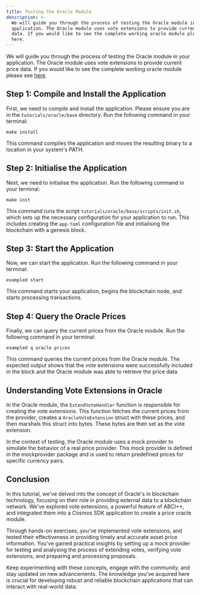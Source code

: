 ```yaml
---
title: Testing the Oracle Module
description: >-
  We will guide you through the process of testing the Oracle module in your
  application. The Oracle module uses vote extensions to provide current price
  data. If you would like to see the complete working oracle module please see
  here.
---
```


We will guide you through the process of testing the Oracle module in your application. The Oracle module uses vote extensions to provide current price data. If you would like to see the complete working oracle module please see [here](https://github.com/cosmos/sdk-tutorials/blob/master/tutorials/oracle/base/x/oracle).

## Step 1: Compile and Install the Application

First, we need to compile and install the application. Please ensure you are in the `tutorials/oracle/base` directory. Run the following command in your terminal:

```shell
make install
```

This command compiles the application and moves the resulting binary to a location in your system's PATH.

## Step 2: Initialise the Application

Next, we need to initialise the application. Run the following command in your terminal:

```shell
make init
```

This command runs the script `tutorials/oracle/base/scripts/init.sh`, which sets up the necessary configuration for your application to run. This includes creating the `app.toml` configuration file and initialising the blockchain with a genesis block.

## Step 3: Start the Application

Now, we can start the application. Run the following command in your terminal:

```shell
exampled start
```

This command starts your application, begins the blockchain node, and starts processing transactions.

## Step 4: Query the Oracle Prices

Finally, we can query the current prices from the Oracle module. Run the following command in your terminal:

```shell
exampled q oracle prices
```

This command queries the current prices from the Oracle module. The expected output shows that the vote extensions were successfully included in the block and the Oracle module was able to retrieve the price data.

## Understanding Vote Extensions in Oracle

In the Oracle module, the `ExtendVoteHandler` function is responsible for creating the vote extensions. This function fetches the current prices from the provider, creates a `OracleVoteExtension` struct with these prices, and then marshals this struct into bytes. These bytes are then set as the vote extension.

In the context of testing, the Oracle module uses a mock provider to simulate the behavior of a real price provider. This mock provider is defined in the mockprovider package and is used to return predefined prices for specific currency pairs.

## Conclusion

In this tutorial, we've delved into the concept of Oracle's in blockchain technology, focusing on their role in providing external data to a blockchain network. We've explored vote extensions, a powerful feature of ABCI++, and integrated them into a Cosmos SDK application to create a price oracle module.

Through hands-on exercises, you've implemented vote extensions, and tested their effectiveness in providing timely and accurate asset price information. You've gained practical insights by setting up a mock provider for testing and analysing the process of extending votes, verifying vote extensions, and preparing and processing proposals.

Keep experimenting with these concepts, engage with the community, and stay updated on new advancements. The knowledge you've acquired here is crucial for developing robust and reliable blockchain applications that can interact with real-world data.
